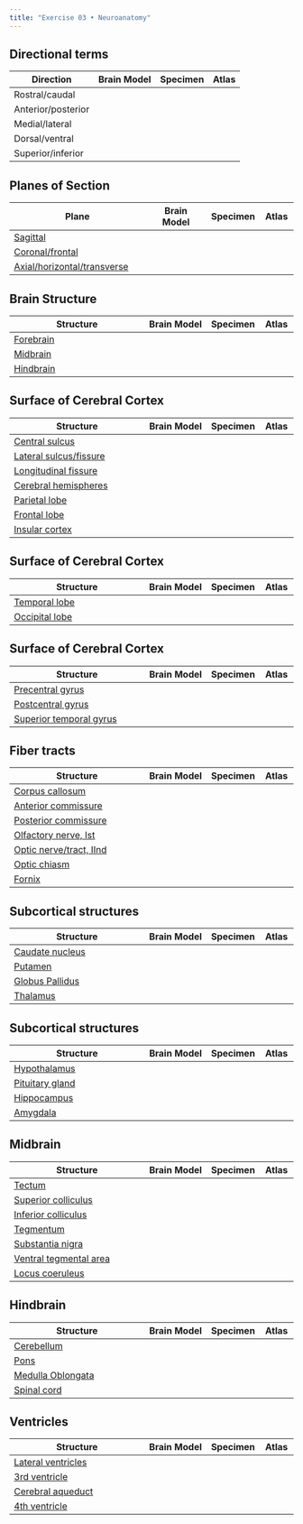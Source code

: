 ```yaml
---
title: "Exercise 03 • Neuroanatomy"
---
```


## Directional terms

| Direction          | Brain Model | Specimen | Atlas |
|--------------------|-------------|----------|-------|
| Rostral/caudal     |             |          |       |
| Anterior/posterior |             |          |       |
| Medial/lateral     |             |          |       |
| Dorsal/ventral     |             |          |       |
| Superior/inferior  |             |          |       |


## Planes of Section

| Plane                      | Brain Model | Specimen | Atlas |
|----------------------------|-------------|----------|-------|
| [Sagittal](https://en.wikipedia.org/wiki/Sagittal_plane)                   |             |          |       |
| [Coronal/frontal](https://en.wikipedia.org/wiki/Coronal_plane) |             |          |       |
| [Axial/horizontal/transverse](https://en.wikipedia.org/wiki/Transverse_plane)           |             |          |       |

## Brain Structure

| Structure                  | Brain Model | Specimen | Atlas |
|----------------------------|-------------|----------|-------|
| [Forebrain](https://en.wikipedia.org/wiki/Prosencephalon)                  |             |          |       |
| [Midbrain](https://en.wikipedia.org/wiki/Midbrain)                   |             |          |       |
| [Hindbrain](https://en.wikipedia.org/wiki/Rhombencephalon)                  |             |          |       |

## Surface of Cerebral Cortex

| Structure                  | Brain Model | Specimen | Atlas |
|----------------------------|-------------|----------|-------|
| [Central sulcus](https://en.wikipedia.org/wiki/Central_sulcus)             |             |          |       |
| [Lateral sulcus/fissure](https://en.wikipedia.org/wiki/Lateral_sulcus)     |             |          |       |
| [Longitudinal fissure](https://en.wikipedia.org/wiki/Medial_longitudinal_fissure)       |             |          |       |
| [Cerebral hemispheres](https://en.wikipedia.org/wiki/Cerebral_hemisphere)       |             |          |       |
| [Parietal lobe](https://en.wikipedia.org/wiki/Parietal_lobe)              |             |          |       |
| [Frontal lobe](https://en.wikipedia.org/wiki/Frontal_lobe)               |             |          |       |
| [Insular cortex](https://en.wikipedia.org/wiki/Insular_cortex)             |             |          |       |

## Surface of Cerebral Cortex

| Structure                  | Brain Model | Specimen | Atlas |
|----------------------------|-------------|----------|-------|
| [Temporal lobe](https://en.wikipedia.org/wiki/Temporal_lobe)              |             |          |       |
| [Occipital lobe](https://en.wikipedia.org/wiki/Occipital_lobe)             |             |          |       |

## Surface of Cerebral Cortex

| Structure                  | Brain Model | Specimen | Atlas |
|----------------------------|-------------|----------|-------|
| [Precentral gyrus](https://en.wikipedia.org/wiki/Precentral_gyrus)           |             |          |       |
| [Postcentral gyrus](https://en.wikipedia.org/wiki/Postcentral_gyrus)          |             |          |       |
| [Superior temporal gyrus](https://en.wikipedia.org/wiki/Superior_temporal_gyrus)    |             |          |       |

## Fiber tracts

| Structure                  | Brain Model | Specimen | Atlas |
|----------------------------|-------------|----------|-------|
| [Corpus callosum](https://en.wikipedia.org/wiki/Corpus_callosum)            |             |          |       |
| [Anterior commissure](https://en.wikipedia.org/wiki/Anterior_commissure)        |             |          |       |
| [Posterior commissure](https://en.wikipedia.org/wiki/Posterior_commissure)       |             |          |       |
| [Olfactory nerve, Ist](https://en.wikipedia.org/wiki/Olfactory_nerve)       |             |          |       |
| [Optic nerve/tract, IInd](https://en.wikipedia.org/wiki/Optic_nerve)    |             |          |       |
| [Optic chiasm](https://en.wikipedia.org/wiki/Optic_chiasm)               |             |          |       |
| [Fornix](https://en.wikipedia.org/wiki/Fornix_\(neuroanatomy)                     |             |          |       |

## Subcortical structures

| Structure                  | Brain Model | Specimen | Atlas |
|----------------------------|-------------|----------|-------|
| [Caudate nucleus](https://en.wikipedia.org/wiki/Caudate_nucleus)            |             |          |       |
| [Putamen](https://en.wikipedia.org/wiki/Putamen)                    |             |          |       |
| [Globus Pallidus](https://en.wikipedia.org/wiki/Globus_pallidus)            |             |          |       |
| [Thalamus](https://en.wikipedia.org/wiki/Thalamus)                   |             |          |       |

## Subcortical structures

| Structure                  | Brain Model | Specimen | Atlas |
|----------------------------|-------------|----------|-------|
| [Hypothalamus](https://en.wikipedia.org/wiki/Hypothalamus)               |             |          |       |
| [Pituitary gland](https://en.wikipedia.org/wiki/Pituitary_gland)            |             |          |       |
| [Hippocampus](https://en.wikipedia.org/wiki/Hippocampus)                |             |          |       |
| [Amygdala](https://en.wikipedia.org/wiki/Amygdala)                   |             |          |       |

## Midbrain

| Structure                  | Brain Model | Specimen | Atlas |
|----------------------------|-------------|----------|-------|
| [Tectum](https://en.wikipedia.org/wiki/Midbrain_tectum)                     |             |          |       |
| [Superior colliculus](https://en.wikipedia.org/wiki/Superior_colliculus)        |             |          |       |
| [Inferior colliculus](https://en.wikipedia.org/wiki/Inferior_colliculus)        |             |          |       |
| [Tegmentum](https://en.wikipedia.org/wiki/Tegmentum)                  |             |          |       |
| [Substantia nigra](https://en.wikipedia.org/wiki/Substantia_nigra)           |             |          |       |
| [Ventral tegmental area](https://en.wikipedia.org/wiki/Ventral_tegmental_area)     |             |          |       |
| [Locus coeruleus](https://en.wikipedia.org/wiki/Locus_coeruleus)            |             |          |       |

## Hindbrain

| Structure                  | Brain Model | Specimen | Atlas |
|----------------------------|-------------|----------|-------|
| [Cerebellum](https://en.wikipedia.org/wiki/Cerebellum)                 |             |          |       |
| [Pons](https://en.wikipedia.org/wiki/Pons)                       |             |          |       |
| [Medulla Oblongata](https://en.wikipedia.org/wiki/Medulla_oblongata)          |             |          |       |
| [Spinal cord](https://en.wikipedia.org/wiki/Spinal_cord)                |             |          |       |

## Ventricles

| Structure                  | Brain Model | Specimen | Atlas |
|----------------------------|-------------|----------|-------|
| [Lateral ventricles](https://en.wikipedia.org/wiki/Lateral_ventricles)         |             |          |       |
| [3rd ventricle](https://en.wikipedia.org/wiki/Third_ventricle)              |             |          |       |
| [Cerebral aqueduct](https://en.wikipedia.org/wiki/Cerebral_aqueduct)          |             |          |       |
| [4th ventricle](https://en.wikipedia.org/wiki/Fourth_ventricle)              |             |          |       |         
